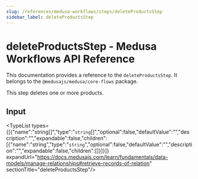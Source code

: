 ```yaml
---
slug: /references/medusa-workflows/steps/deleteProductsStep
sidebar_label: deleteProductsStep
---
```



# deleteProductsStep - Medusa Workflows API Reference

This documentation provides a reference to the `deleteProductsStep`. It belongs to the `@medusajs/medusa/core-flows` package.

This step deletes one or more products.

## Input

<TypeList types={[{"name":"string[]","type":"`string`[]","optional":false,"defaultValue":"","description":"","expandable":false,"children":[{"name":"string","type":"`string`","optional":false,"defaultValue":"","description":"","expandable":false,"children":[]}]}]} expandUrl="https://docs.medusajs.com/learn/fundamentals/data-models/manage-relationships#retrieve-records-of-relation" sectionTitle="deleteProductsStep"/>
